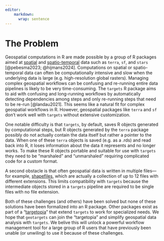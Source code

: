 ```yaml
---
editor:
    markdown: 
      wrap: sentence
---
```


# The Problem

<!-- 
Outlining the issue / weak point / problem to be solved by this proposal. This should be a compelling section that sets the reader up for the next section - the proposed solution!

It is important to cover:

 - [ ] What the problem is
 - [ ] Who it affects
 - [ ] Have there been previous attempts to resolve the problem
 - [ ] Why it should be tackled
-->

Geospatial computations in R are made possible by a group of R packages aimed at [spatial](https://cran.r-project.org/web/views/Spatial.html) and [spatio-temporal](https://cran.r-project.org/web/views/SpatioTemporal.html) data such as `terra`, `sf`, and `stars` [@pebesma2023; @hijmans2024].
Computations on spatial or spatio-temporal data can often be computationally intensive and slow when the underlying data is large (e.g. high-resolution global rasters).
Managing complex geospatial workflows can be confusing and re-running entire data pipelines is likely to be very time-consuming.
The `targets` R package aims to aid with confusing and long-running workflows by automatically detecting dependencies among steps and only re-running steps that need to be re-run [@landau2021].
This seems like a natural fit for complex geospatial workflows in R.
However, geospatial packages like `terra` and `sf` don't work well with `targets` without extensive customization.

One notable difficulty is that `targets`, by default, saves R objects generated by computational steps, but R objects generated by the `terra` package possibly do not actually contain the data itself but rather a pointer to the data.
When one of these `terra` objects is saved (e.g. as a .rds) and read back into R, it loses information about the data it represents and no longer works.
To make these R objects portable and suitable for use with `targets` they need to be "marshaled" and "unmarshaled" requiring complicated code for a custom format.

A second obstacle is that often geospatial data is written in multiple files—for example, [shapefiles](#0), which are actually a collection of up to 12 files with different extensions.
This limits compatibility with `targets` because the intermediate objects stored in a `targets` pipeline are required to be single files with no file extension.

Both of these challenges (and others) have been solved but none of these solutions have been formalized into an R package.
Other packages exist as part of a "[targetopia](https://wlandau.github.io/targetopia/)" that extend `targets` to work for specialized needs.
We hope that `geotargets` can join the "targetopia" and simplify geospatial data analysis with `targets`.
We belive this will unlock a powerful workflow management tool for a large group of R users that have previously been unable (or unwiling) to use it because of these challenges.

